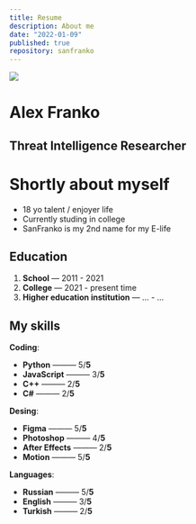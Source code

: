 ```yaml
---
title: Resume
description: About me
date: "2022-01-09"
published: true
repository: sanfranko
---
```



![](https://i.imgur.com/Pb62uwY.jpeg)

# Alex Franko
## Threat Intelligence Researcher



# Shortly about myself

- 18 yo talent / enjoyer life
- Currently studing in college
- SanFranko is my 2nd name for my E-life

## Education

1. **School** — 2011 - 2021
2. **College** — 2021 - present time
3. **Higher education institution** — ... - ...


## My skills

**Coding**:
-  **Python** ——— 5/**5**
-  **JavaScript** ——— 3/**5**
-  **C++** ——— 2/**5**
-  **C#** ——— 2/**5**

**Desing**:
-  **Figma** ——— 5/**5**
-  **Photoshop** ——— 4/**5**
-  **After Effects** ——— 2/**5**
-  **Motion** ——— 5/**5**

**Languages**:
-  **Russian** ——— 5/**5**
-  **English** ——— 3/**5**
-  **Turkish** ——— 2/**5**



